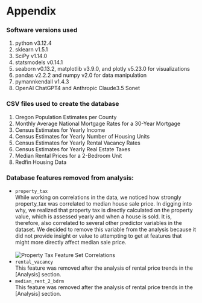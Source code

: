 # Appendix

### Software versions used

1.  python v3.12.4
2.  sklearn v1.5.1
3.  SciPy v1.14.0
4.  statsmodels v0.14.1
5.  seaborn v0.13.2, matplotlib v3.9.0, and plotly v5.23.0 for visualizations
6.  pandas v2.2.2 and numpy v2.0 for data manipulation
7.  pymannkendall v1.4.3
8.  OpenAI ChatGPT4 and Anthropic Claude3.5 Sonet

### CSV files used to create the database
1.  Oregon Population Estimates per County
2.  Monthly Average National Mortgage Rates for a 30-Year Mortgage
3.  Census Estimates for Yearly Income
4.  Census Estimates for Yearly Number of Housing Units
5.  Census Estimates for Yearly Rental Vacancy Rates
6.  Census Estimates for Yearly Real Estate Taxes
7.  Median Rental Prices for a 2-Bedroom Unit
8.  Redfin Housing Data


### Database features removed from analysis:

* `property_tax`<br>
While working on correlations in the data, we noticed how strongly property_tax was correlated to median house sale price.
In digging into why, we realized that property tax is directly calculated on the property value, which is assessed yearly and when a house is sold.
It is, therefore, also correlated to several other predictor variables in the dataset.  We decided to remove this variable from the analysis because it did not provide insight or value to attempting to get at features that might more directly affect median sale price.
<br><br>
![Property Tax Feature Set Correlations](images/property_tax_correlation.png)
* `rental_vacancy` <br>
This feature was removed after the analysis of rental price trends in the [Analysis] section.
* `median_rent_2_bdrm` <br>
This feature was removed after the analysis of rental price trends in the [Analysis] section.